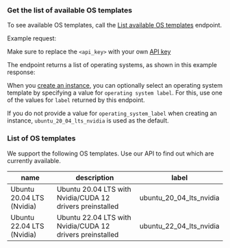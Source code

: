 ### Get the list of available OS templates

To see available OS templates, call the [List available OS templates](/api-reference/templates/list) endpoint.

Example request:
<EndpointRequestSnippet endpoint="GET /list_available_os_templates" />

Make sure to replace the `<api_key>` with your own [API key](/get-started/api-overview#authentication)

The endpoint returns a list of operating systems, as shown in this example response:
<EndpointResponseSnippet endpoint="GET /list_available_os_templates" />

When you [create an instance](/api-reference/instances/create), you can optionally select an operating system template by specifying a value for `operating system label`. For this, use one of the values for `label` returned by this endpoint.

<Note>If you do not provide a value for `operating_system_label` when creating an instance, `ubuntu_20_04_lts_nvidia` is used as the default.</Note>

### List of OS templates

We support the following OS templates. Use our API to find out which are currently available. 

| name                       | description                                               | label                    |
|----------------------------|-----------------------------------------------------------|--------------------------|
| Ubuntu 20.04 LTS (Nvidia)  | Ubuntu 20.04 LTS with Nvidia/CUDA 12 drivers preinstalled | ubuntu_20_04_lts_nvidia  |
| Ubuntu 22.04 LTS (Nvidia)  | Ubuntu 22.04 LTS with Nvidia/CUDA 12 drivers preinstalled | ubuntu_22_04_lts_nvidia  |
